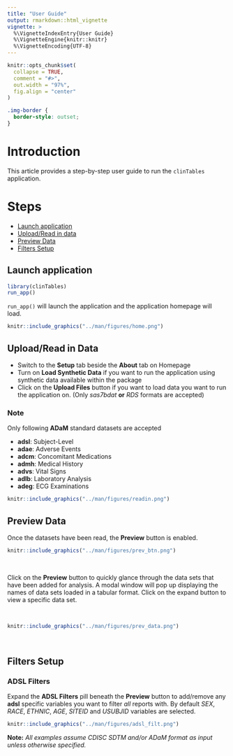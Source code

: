 ```yaml
---
title: "User Guide"
output: rmarkdown::html_vignette
vignette: >
  %\VignetteIndexEntry{User Guide}
  %\VignetteEngine{knitr::knitr}
  %\VignetteEncoding{UTF-8}
---
```


```r
knitr::opts_chunk$set(
  collapse = TRUE,
  comment = "#>",
  out.width = "97%",
  fig.align = "center"
)
```

```css
.img-border {
  border-style: outset;
}
```

# Introduction

This article provides a step-by-step user guide to run the `clinTables` application.

# Steps
* [Launch application](#launch)
* [Upload/Read in data](#readdata)
* [Preview Data](#preview)
* [Filters Setup](#setup)

## Launch application {#launch}

```r
library(clinTables)
run_app()
```

`run_app()` will launch the application and the application homepage will load.

<div class="img-border">
```r
knitr::include_graphics("../man/figures/home.png")
```
</div>

## Upload/Read in Data {#readdata}

- Switch to the **Setup** tab beside the **About** tab on Homepage
- Turn on **Load Synthetic Data** if you want to run the application using synthetic data available
within the package
- Click on the **Upload Files** button if you want to load data you want to run the application on.
(Only *sas7bdat* **or** *RDS* formats are accepted)

### Note

Only following **ADaM** standard datasets are accepted

- **adsl**: Subject-Level
- **adae**: Adverse Events
- **adcm**: Concomitant Medications
- **admh**: Medical History
- **advs**: Vital Signs
- **adlb**: Laboratory Analysis
- **adeg**: ECG Examinations

<div class="img-border">
```r
knitr::include_graphics("../man/figures/readin.png")
```
</div>

## Preview Data {#preview}

Once the datasets have been read, the **Preview** button is enabled.

<div class="img-border">
```r
knitr::include_graphics("../man/figures/prev_btn.png")
```
</div>

<br>

Click on the **Preview** button to quickly glance through the data sets that have been added
for analysis. A modal window will pop up displaying the names of data sets loaded in a tabular format.
Click on the expand button to view a specific data set.

<br>

<div class="img-border">
```r
knitr::include_graphics("../man/figures/prev_data.png")
```
</div>

<br>

## Filters Setup {#setup}

### ADSL Filters

Expand the **ADSL Filters** pill beneath the **Preview** button to add/remove any **adsl** specific 
variables you want to filter *all* reports with. By default *SEX*, *RACE*, *ETHNIC*, *AGE*, 
*SITEID* and *USUBJID* variables are selected.

<div class="img-border">
```r
knitr::include_graphics("../man/figures/adsl_filt.png")
```
</div>

**Note:** *All examples assume CDISC SDTM and/or ADaM format as input unless otherwise specified.*
